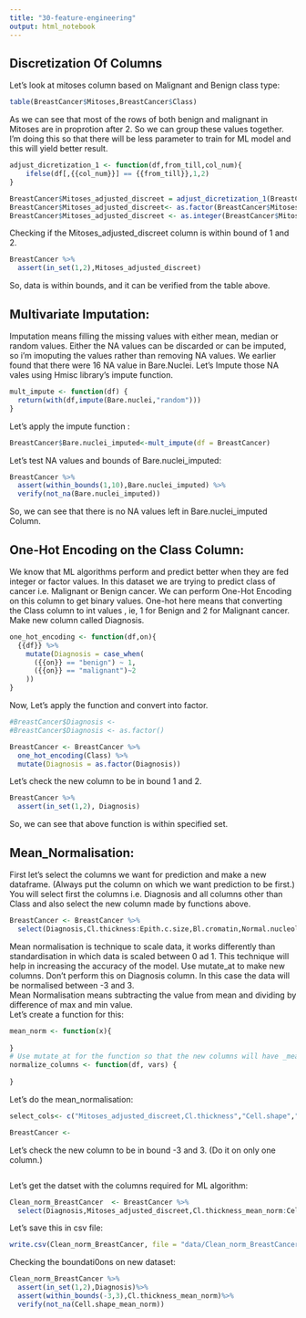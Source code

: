 ```yaml
---
title: "30-feature-engineering"
output: html_notebook
---
```


## Discretization Of Columns

Let's look at mitoses column based on Malignant and Benign class type:
```r
table(BreastCancer$Mitoses,BreastCancer$Class)
```

As we can see that most of the rows of both benign and malignant in Mitoses are in proprotion after 2. So we can group these values together. I'm doing this so that there will be less parameter to train for ML model and this will yield better result.

```r
adjust_dicretization_1 <- function(df,from_till,col_num){
    ifelse(df[,{{col_num}}] == {{from_till}},1,2) 
}

```


```r
BreastCancer$Mitoses_adjusted_discreet = adjust_dicretization_1(BreastCancer,c(2|3|4|5|6|7|8|9|10),col_num=c(10))
BreastCancer$Mitoses_adjusted_discreet<- as.factor(BreastCancer$Mitoses_adjusted_discreet)
BreastCancer$Mitoses_adjusted_discreet <- as.integer(BreastCancer$Mitoses_adjusted_discreet)
```

Checking if the Mitoses_adjusted_discreet column is within bound of 1 and 2.
```r
BreastCancer %>%
  assert(in_set(1,2),Mitoses_adjusted_discreet)

```

So, data is within bounds, and it can be verified from the table above.

## Multivariate Imputation:

Imputation means filling the missing values with either mean, median or random values. Either the NA values can be discarded or can be imputed, so i'm imoputing the values rather than removing NA values.
We earlier found that there were 16 NA value in Bare.Nuclei. Let's Impute those NA vales using Hmisc library's impute function.

```r
mult_impute <- function(df) {
  return(with(df,impute(Bare.nuclei,"random")))
}
```

Let's apply the impute function : 
```r
BreastCancer$Bare.nuclei_imputed<-mult_impute(df = BreastCancer)
```

Let's test NA values and bounds of Bare.nuclei_imputed:
```r
BreastCancer %>%
  assert(within_bounds(1,10),Bare.nuclei_imputed) %>%
  verify(not_na(Bare.nuclei_imputed))
```
So, we can see that there is no NA values left in Bare.nuclei_imputed Column.


## One-Hot Encoding on the Class Column: 
We know that ML algorithms perform and predict better when they are fed integer or factor values. In this dataset we are trying to predict class of cancer i.e. Malignant or Benign cancer. We can perform One-Hot Encoding on this column to get binary values. One-hot here means that converting the Class column to int values , ie, 1 for Benign and 2 for Malignant cancer. Make new column called Diagnosis.

```r
one_hot_encoding <- function(df,on){
  {{df}} %>% 
    mutate(Diagnosis = case_when(
      ({{on}} == "benign") ~ 1,
      ({{on}} == "malignant")~2
    ))
}
```

Now, Let's apply the function and convert into factor.
```r
#BreastCancer$Diagnosis <- 
#BreastCancer$Diagnosis <- as.factor()

BreastCancer <- BreastCancer %>% 
  one_hot_encoding(Class) %>% 
  mutate(Diagnosis = as.factor(Diagnosis))
```

Let's check the new column to be in bound 1 and 2.
```r
BreastCancer %>% 
  assert(in_set(1,2), Diagnosis)
```

So, we can see that above function is within specified set.

## Mean_Normalisation:

First let's select the columns we want for prediction and make a new dataframe. (Always put the column on which we want prediction to be first.)
You will select first the columns i.e. Diagnosis and all columns other than Class and also select the new column made by functions above.
```r
BreastCancer <- BreastCancer %>%
  select(Diagnosis,Cl.thickness:Epith.c.size,Bl.cromatin,Normal.nucleoli,Mitoses_adjusted_discreet,Bare.nuclei_imputed)
```

Mean normalisation is technique to scale data, it works differently than standardisation in which data is scaled between 0 ad 1. This technique will help in increasing the accuracy of the model. Use mutate_at to make new columns. Don't perform this on Diagnosis column. In this case the data will be normalised between -3 and 3.<br>
 Mean Normalisation means subtracting the value from mean and dividing by difference of max and min value.<br>
Let's create a function for this:

```r
mean_norm <- function(x){
  
}
# Use mutate_at for the function so that the new columns will have _mean_norm at end.
normalize_columns <- function(df, vars) { 
  
}
```

Let's do the mean_normalisation:
```r
select_cols<- c("Mitoses_adjusted_discreet,Cl.thickness","Cell.shape","Marg.adhesion","Epith.c.size","Bl.cromatin","Normal.nucleoli","Bare.nuclei_imputed","Cell.size")

BreastCancer <- 
```

Let's check the new column to be in bound -3 and 3. (Do it on only one column.)
```r

```

Let's get the datset with the columns required for ML algorithm:
```r
Clean_norm_BreastCancer  <- BreastCancer %>%
  select(Diagnosis,Mitoses_adjusted_discreet,Cl.thickness_mean_norm:Cell.size_mean_norm)
```



Let's save this in csv file:
```r
write.csv(Clean_norm_BreastCancer, file = "data/Clean_norm_BreastCancer.csv")
```


Checking the boundati0ons on new dataset:
```r
Clean_norm_BreastCancer %>%
  assert(in_set(1,2),Diagnosis)%>%
  assert(within_bounds(-3,3),Cl.thickness_mean_norm)%>%
  verify(not_na(Cell.shape_mean_norm))
  
```

















